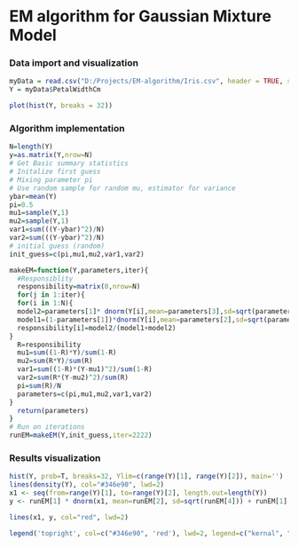 # EM algorithm for Gaussian Mixture Model

### Data import and visualization
```R
myData = read.csv("D:/Projects/EM-algorithm/Iris.csv", header = TRUE, sep = ",") 
Y = myData$PetalWidthCm
```

```R
plot(hist(Y, breaks = 32))
```

### Algorithm implementation
```R
N=length(Y)
y=as.matrix(Y,nrow=N)
# Get Basic summary statistics
# Initalize first guess
# Mixing parameter pi
# Use random sample for random mu, estimator for variance
ybar=mean(Y)
pi=0.5
mu1=sample(Y,1)
mu2=sample(Y,1)
var1=sum(((Y-ybar)^2)/N)
var2=sum(((Y-ybar)^2)/N)
# initial guess (random)
init_guess=c(pi,mu1,mu2,var1,var2)

makeEM=function(Y,parameters,iter){
  #Responsiblity 
  responsibility=matrix(0,nrow=N)
  for(j in 1:iter){
  for(i in 1:N){
  model2=parameters[1]* dnorm(Y[i],mean=parameters[3],sd=sqrt(parameters[5]))
  model1=(1-parameters[1])*dnorm(Y[i],mean=parameters[2],sd=sqrt(parameters[4]))
  responsibility[i]=model2/(model1+model2)
}
  R=responsibility
  mu1=sum((1-R)*Y)/sum(1-R)
  mu2=sum(R*Y)/sum(R)
  var1=sum((1-R)*(Y-mu1)^2)/sum(1-R)
  var2=sum(R*(Y-mu2)^2)/sum(R)
  pi=sum(R)/N
  parameters=c(pi,mu1,mu2,var1,var2)
}
  return(parameters)
}
# Run on iterations
runEM=makeEM(Y,init_guess,iter=2222)
```

### Results visualization
```R
hist(Y, prob=T, breaks=32, Ylim=c(range(Y)[1], range(Y)[2]), main='')
lines(density(Y), col="#346e90", lwd=2)
x1 <- seq(from=range(Y)[1], to=range(Y)[2], length.out=length(Y))
y <- runEM[1] * dnorm(x1, mean=runEM[2], sd=sqrt(runEM[4])) + runEM[1] * dnorm(x1, mean=runEM[3], sd=sqrt(runEM[5]))

lines(x1, y, col="red", lwd=2)

legend('topright', col=c("#346e90", 'red'), lwd=2, legend=c("kernal", "fitted"))
```
